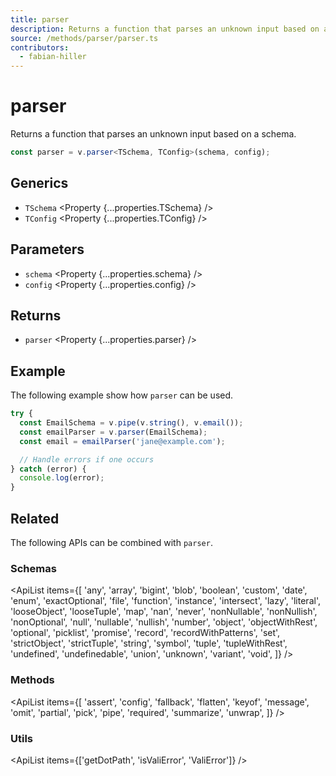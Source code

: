 ```yaml
---
title: parser
description: Returns a function that parses an unknown input based on a schema.
source: /methods/parser/parser.ts
contributors:
  - fabian-hiller
---
```



# parser

Returns a function that parses an unknown input based on a schema.

```ts
const parser = v.parser<TSchema, TConfig>(schema, config);
```

## Generics

- `TSchema` <Property {...properties.TSchema} />
- `TConfig` <Property {...properties.TConfig} />

## Parameters

- `schema` <Property {...properties.schema} />
- `config` <Property {...properties.config} />

## Returns

- `parser` <Property {...properties.parser} />

## Example

The following example show how `parser` can be used.

```ts
try {
  const EmailSchema = v.pipe(v.string(), v.email());
  const emailParser = v.parser(EmailSchema);
  const email = emailParser('jane@example.com');

  // Handle errors if one occurs
} catch (error) {
  console.log(error);
}
```

## Related

The following APIs can be combined with `parser`.

### Schemas

<ApiList
  items={[
    'any',
    'array',
    'bigint',
    'blob',
    'boolean',
    'custom',
    'date',
    'enum',
    'exactOptional',
    'file',
    'function',
    'instance',
    'intersect',
    'lazy',
    'literal',
    'looseObject',
    'looseTuple',
    'map',
    'nan',
    'never',
    'nonNullable',
    'nonNullish',
    'nonOptional',
    'null',
    'nullable',
    'nullish',
    'number',
    'object',
    'objectWithRest',
    'optional',
    'picklist',
    'promise',
    'record',
    'recordWithPatterns',
    'set',
    'strictObject',
    'strictTuple',
    'string',
    'symbol',
    'tuple',
    'tupleWithRest',
    'undefined',
    'undefinedable',
    'union',
    'unknown',
    'variant',
    'void',
  ]}
/>

### Methods

<ApiList
  items={[
    'assert',
    'config',
    'fallback',
    'flatten',
    'keyof',
    'message',
    'omit',
    'partial',
    'pick',
    'pipe',
    'required',
    'summarize',
    'unwrap',
  ]}
/>

### Utils

<ApiList items={['getDotPath', 'isValiError', 'ValiError']} />
